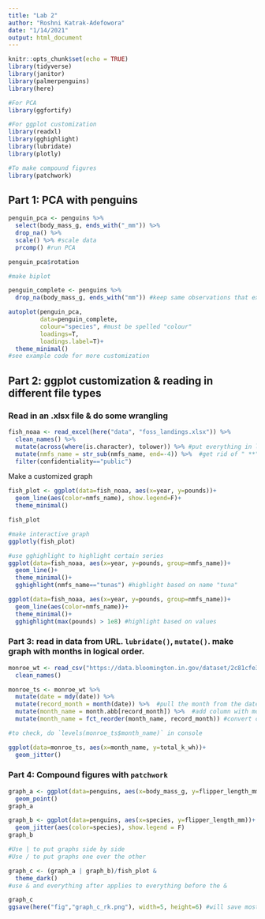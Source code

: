 ```yaml
---
title: "Lab 2"
author: "Roshni Katrak-Adefowora"
date: "1/14/2021"
output: html_document
---
```


```r
knitr::opts_chunk$set(echo = TRUE)
library(tidyverse)
library(janitor)
library(palmerpenguins)
library(here)

#For PCA
library(ggfortify)

#For ggplot customization
library(readxl)
library(gghighlight)
library(lubridate)
library(plotly)

#To make compound figures
library(patchwork)
```

## Part 1: PCA with penguins

```r
penguin_pca <- penguins %>% 
  select(body_mass_g, ends_with("_mm")) %>% 
  drop_na() %>% 
  scale() %>% #scale data
  prcomp() #run PCA

penguin_pca$rotation

#make biplot

penguin_complete <- penguins %>% 
  drop_na(body_mass_g, ends_with("mm")) #keep same observations that exist in PCA biplot (they HAVE to match), but also contain other variables not included in PCA but that we might use to change aesthetics of graph (i.e., color based on species)

autoplot(penguin_pca,
         data=penguin_complete,
         colour="species", #must be spelled "colour"
         loadings=T,
         loadings.label=T)+
  theme_minimal()
#see example code for more customization
```

## Part 2: ggplot customization & reading in different file types

### Read in an .xlsx file & do some wrangling

```r
fish_noaa <- read_excel(here("data", "foss_landings.xlsx")) %>% 
  clean_names() %>% 
  mutate(across(where(is.character), tolower)) %>% #put everything in lowercase (for any character column)
  mutate(nmfs_name = str_sub(nmfs_name, end=-4)) %>%  #get rid of " **" at the end of each name (keep original name, but remove last 4 characters)
  filter(confidentiality=="public")
```

Make a customized graph
```r
fish_plot <- ggplot(data=fish_noaa, aes(x=year, y=pounds))+
  geom_line(aes(color=nmfs_name), show.legend=F)+
  theme_minimal()

fish_plot

#make interactive graph
ggplotly(fish_plot)

#use gghighlight to highlight certain series
ggplot(data=fish_noaa, aes(x=year, y=pounds, group=nmfs_name))+
  geom_line()+
  theme_minimal()+
  gghighlight(nmfs_name=="tunas") #highlight based on name "tuna"

ggplot(data=fish_noaa, aes(x=year, y=pounds, group=nmfs_name))+
  geom_line(aes(color=nmfs_name))+
  theme_minimal()+
  gghighlight(max(pounds) > 1e8) #highlight based on values
```

### Part 3: read in data from URL. `lubridate()`, `mutate()`. make graph with months in logical order.

```r
monroe_wt <- read_csv("https://data.bloomington.in.gov/dataset/2c81cfe3-62c2-46ed-8fcf-83c1880301d1/resource/13c8f7aa-af51-4008-80a9-56415c7c931e/download/mwtpdailyelectricitybclear.csv") %>% 
  clean_names()
```

```r
monroe_ts <- monroe_wt %>% 
  mutate(date = mdy(date)) %>% 
  mutate(record_month = month(date)) %>%  #pull the month from the date column
  mutate(month_name = month.abb[record_month]) %>%  #add column with month abbreviation (index by whatever values are in the record_month column). If plotted like this in ggplot, months show up alphabetically. Need to convert month name to factor and set order of factor to match order of months.
  mutate(month_name = fct_reorder(month_name, record_month)) #convert character to factor, update values based on record_month

#to check, do `levels(monroe_ts$month_name)` in console

ggplot(data=monroe_ts, aes(x=month_name, y=total_k_wh))+
  geom_jitter()
```

### Part 4: Compound figures with `patchwork`

```r
graph_a <- ggplot(data=penguins, aes(x=body_mass_g, y=flipper_length_mm))+
  geom_point()
graph_a

graph_b <- ggplot(data=penguins, aes(x=species, y=flipper_length_mm))+
  geom_jitter(aes(color=species), show.legend = F)
graph_b

#Use | to put graphs side by side
#Use / to put graphs one over the other

graph_c <- (graph_a | graph_b)/fish_plot &
  theme_dark()
#use & and everything after applies to everything before the &

graph_c
ggsave(here("fig","graph_c_rk.png"), width=5, height=6) #will save most recently run graph, height and width are default in inches
```

